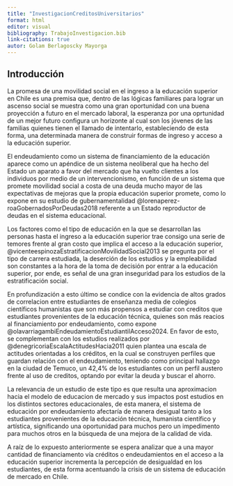 ```yaml
---
title: "InvestigacionCreditosUniversitarios"
format: html
editor: visual
bibliography: TrabajoInvestigacion.bib
link-citations: true
autor: Golam Berlagoscky Mayorga
---
```


## Introducción

La promesa de una movilidad social en el ingreso a la educación superior en Chile es una premisa que, dentro de las lógicas familiares para lograr un ascenso social se muestra como una gran oportunidad con una buena proyección a futuro en el mercado laboral, la esperanza por una oprtunidad de un mejor futuro configura un horizonte al cual son los jóvenes de las familias quienes tienen el llamado de intentarlo, estableciendo de esta forma, una determinada manera de construir formas de ingreso y acceso a la educación superior.

El endeudamiento como un sistema de financiamiento de la educación aparece como un apéndice de un sistema neoliberal que ha hecho del Estado un aparato a favor del mercado que ha vuelto clientes a los individuos por medio de un intervencionismo, en función de un sistema que promete movilidad social a costa de una deuda mucho mayor de las expectativas de mejoras que la propia educación superior promete, como lo expone en su estudio de gubernamentalidad @lorenaperez-roaGobernadosPorDeudas2018 referente a un Estado reproductor de deudas en el sistema educacional.

Los factores como el tipo de educación en la que se desarrollan las personas hasta el ingreso a la educación superior trae consigo una serie de temores frente al gran costo que implica el acceso a la educación superior, @vicenteespinozaEstratificacionMovilidadSocial2013 se pregunta por el tipo de carrera estudiada, la deserción de los estudios y la empleabilidad son constantes a la hora de la toma de decisión por entrar a la educación superior, por ende, es señal de una gran inseguridad para los estudios de la estratificación social.

En profundización a esto último se condice con la evidencia de altos grados de correlacion entre estudiantes de enseñanza media de colegios científicos humanistas que son más propensos a estudiar con creditos que estudiantes provenientes de la educación técnica, quienes son más reacios al financiamiento por endeudamiento, como expone @olavarriagambiEndeudamientoEstudiantilAcceso2024. En favor de esto, se complementan con los estudios realizados por @denegricoriaEscalaActitudesHacia2011 quien plantea una escala de actitudes orientadas a los créditos, en la cual se construyen perfiles que guardan relación con el endeudamiento, teniendo como principal hallazgo en la ciudad de Temuco, un 42,4% de los estudiantes con un perfil austero frente al uso de creditos, optando por evitar la deuda y buscar el ahorro.

La relevancia de un estudio de este tipo es que resulta una aproximacion hacia el modelo de educacion de mercado y sus impactos post estudios en los distintos sectores educacionales, de esta manera, el sistema de educación por endeudamiento afectaría de manera desigual tanto a los estudiantes provenientes de la educación técnica, humanista científico y artística, significando una oportunidad para muchos pero un impedimento para muchos otros en la búsqueda de una mejora de la calidad de vida.

A raíz de lo expuesto anteriormente se espera analizar que a una mayor cantidad de financiamento vía créditos o endeudamientos en el acceso a la educación superior incrementa la percepción de desigualdad en los estudiantes, de esta forma acentuando la crisis de un sistema de educación de mercado en Chile.

## 
